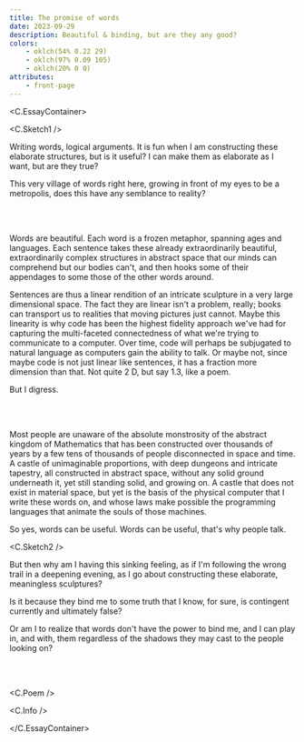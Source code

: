 ```yaml
---
title: The promise of words
date: 2023-09-29
description: Beautiful & binding, but are they any good?
colors:
    - oklch(54% 0.22 29)
    - oklch(97% 0.09 105)
    - oklch(20% 0 0)
attributes:
    - front-page
---
```



<C.EssayContainer>

<C.Sketch1 />

Writing words, logical arguments. It is fun when I am constructing these
elaborate structures, but is it useful? I can make them as elaborate as I want,
but are they true?

This very village of words right here, growing in front of my eyes to be a
metropolis, does this have any semblance to reality?

<br />
<br />

Words are beautiful. Each word is a frozen metaphor, spanning ages and
languages. Each sentence takes these already extraordinarily beautiful,
extraordinarily complex structures in abstract space that our minds can
comprehend but our bodies can't, and then hooks some of their appendages to some
those of the other words around.

Sentences are thus a linear rendition of an intricate sculpture in a very large
dimensional space. The fact they are linear isn't a problem, really; books can
transport us to realities that moving pictures just cannot. Maybe this linearity
is why code has been the highest fidelity approach we've had for capturing the
multi-faceted connectedness of what we're trying to communicate to a computer.
Over time, code will perhaps be subjugated to natural language as computers gain
the ability to talk. Or maybe not, since maybe code is not just linear like
sentences, it has a fraction more dimension than that. Not quite 2 D, but say
1.3, like a poem.

But I digress.

<br />
<br />

Most people are unaware of the absolute monstrosity of the abstract kingdom of
Mathematics that has been constructed over thousands of years by a few tens of
thousands of people disconnected in space and time. A castle of unimaginable
proportions, with deep dungeons and intricate tapestry, all constructed in
abstract space, without any solid ground underneath it, yet still standing
solid, and growing on. A castle that does not exist in material space, but yet
is the basis of the physical computer that I write these words on, and whose
laws make possible the programming languages that animate the souls of those
machines.

So yes, words can be useful. Words can be useful, that's why people talk.

<C.Sketch2 />

But then why am I having this sinking feeling, as if I'm following the wrong
trail in a deepening evening, as I go about constructing these elaborate,
meaningless sculptures?

Is it because they bind me to some truth that I know, for sure, is contingent
currently and ultimately false?

Or am I to realize that words don't have the power to bind me, and I can play
in, and with, them regardless of the shadows they may cast to the people looking
on?

<br />
<br />

<C.Poem />

<C.Info />

</C.EssayContainer>
